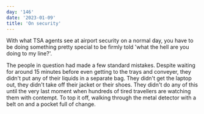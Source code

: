 ```yaml
---
day: '146'
date: '2023-01-09'
title: 'On security'
---
```


With what TSA agents see at airport security on a normal day, you have to be doing something pretty special to be firmly told 'what the hell are you doing to my line?'.

The people in question had made a few standard mistakes. Despite waiting for around 15 minutes before even getting to the trays and conveyer, they didn't put any of their liquids in a separate bag. They didn't get the laptop out, they didn't take off their jacket or their shoes. They didn't do any of this until the very last moment when hundreds of tired travellers are watching them with contempt. To top it off, walking through the metal detector with a belt on and a pocket full of change.
